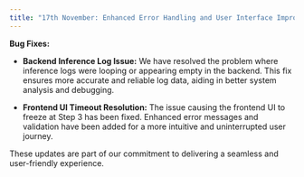 ```yaml
---
title: "17th November: Enhanced Error Handling and User Interface Improvements"
---
```


**Bug Fixes:**

* **Backend Inference Log Issue:** We have resolved the problem where inference logs were looping or appearing empty in the backend. This fix ensures more accurate and reliable log data, aiding in better system analysis and debugging.

* **Frontend UI Timeout Resolution:** The issue causing the frontend UI to freeze at Step 3 has been fixed. Enhanced error messages and validation have been added for a more intuitive and uninterrupted user journey.

These updates are part of our commitment to delivering a seamless and user-friendly experience.
